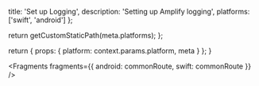 
  title: 'Set up Logging',
  description: 'Setting up Amplify logging',
  platforms: ['swift', 'android']
};

  return getCustomStaticPath(meta.platforms);
};

  return {
    props: {
      platform: context.params.platform,
      meta
    }
  };
}


<Fragments
  fragments={{
    android: commonRoute,
    swift: commonRoute
  }}
/>
